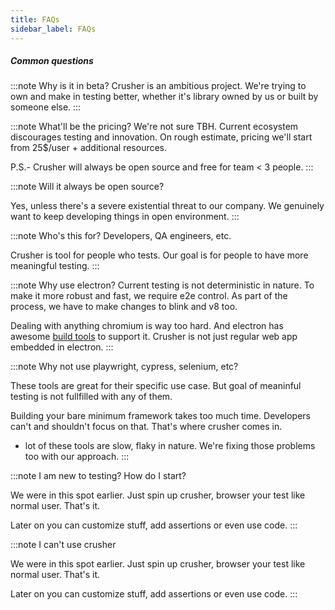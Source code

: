 ```yaml
---
title: FAQs
sidebar_label: FAQs
---
```


##### Common questions

:::note Why is it in beta?
Crusher is an ambitious project. We're trying to own and make in testing better, whether it's library owned by us or built by someone else.
:::

:::note What'll be the pricing?
We're not sure TBH. Current ecosystem discourages testing and innovation.
On rough estimate, pricing we'll start from 25$/user + additional resources.

P.S.- Crusher will always be open source and free for team < 3 people.
:::

:::note Will it always be open source?

Yes, unless there's a severe existential threat to our company. We genuinely want to keep developing things in open environment.
:::

:::note Who's this for? Developers, QA engineers, etc.

Crusher is tool for people who tests. Our goal is for people to have more meaningful testing.
:::

:::note Why use electron?
Current testing is not deterministic in nature. To make it more robust and fast, we require e2e control. As part of the process, we have to make changes to blink and v8 too.

Dealing with anything chromium is way too hard. And electron has awesome [build tools](https://github.com/electron/build-tools) to support it. Crusher is not just regular web app embedded in electron.
:::


:::note Why not use playwright, cypress, selenium, etc?

These tools are great for their specific use case. But goal of meaninful testing is not fullfilled with any of them.

Building your bare minimum framework takes too much time. Developers can't and shouldn't focus on that. That's where crusher comes in.

+ lot of these tools are slow, flaky in nature. We're fixing those problems too with our approach.
:::


:::note I am new to testing? How do I start?

We were in this spot earlier. Just spin up crusher, browser your test like normal user. That's it. 

Later on you can customize stuff, add assertions or even use code. 
:::


:::note I can't use crusher

We were in this spot earlier. Just spin up crusher, browser your test like normal user. That's it. 

Later on you can customize stuff, add assertions or even use code. 
:::

